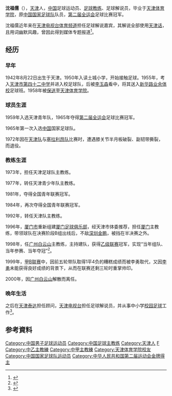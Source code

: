 {{Prose|time=2020-07-09T11:39:25+00:00}}
{{Infobox person
| honorific_prefix = 
| name = 沈福儒
| honorific_suffix = 
| image = 
| image_size = 
| alt = 
| caption = 
| native_name = 
| native_name_lang = 
| pronunciation = 
| romaji = 
| english_name = 
| zi = 
| hao = 
| real_name = 
| gender = 男
| birth_name = 
| birth_date = 1942年8月22日
| birth_place = [[天津市|天津市]]
| baptised = 
| disappeared_date = 
| disappeared_place = 
| disappeared_status = 
| death_date = 
| death_place = 
| death_cause = 
| body_discovered = 
| resting_place = 
| resting_place_coordinates = 
| monuments = 
| residence = [[天津|天津]]
| nationality = {{PRC}}
| other_names = 
| ethnicity = [[汉族|汉族]]
| citizenship = 
| permanent_residency = 
| education = [[本科|本科]]
| alma_mater = [[天津体育学院|天津体育学院]]
| years_active = 1959-2000
| era = 
| employer = 
| organization = 
| agent = 
| known_for = 
| research = [[足球|足球]]
| notable_works = 
| style = 
| home_town = 
| ancestor = 
| salary = 
| net_worth = 
| height = 
| height_m = 
| height_cm = 
| height_ft = 
| height_in = 
| weight = 
| weight_kg = 
| weight_lb = 
| weight_st = 
| television = 
| title = 
| term = 
| predecessor = 
| successor = 
| party = 
| movement = 
| opponents = 
| boards = 
| religion = 
| denomination = 
| criminal_charge = 
| criminal_penalty = 
| criminal_status = 
| spouse(s) = 
| partner(s) = 
| children = 
| parents = 
| relatives = 
| family = 
| callsign = 
| awards = 
| honours = [[中华人民共和国第二届全国运动会|第二届全运会]]冠军（球员）<br/>[[1981年全国青年联赛|1981年全国青年联赛]]冠军（主教练）<br/>[[1984年全国青年联赛|1984年全国青年联赛]]冠军（主教练）<br/>[[1998年中国足球乙级联赛|1998年中国足球乙级联赛]]冠军（主教练）
| website = 
| module = 
| module2 = 
| module3 = 
| module4 = 
| module5 = 
| module6 = 
| signature = 
| signature_size = 
| signature_alt = 
| footnotes = 
| influences = 
| influenced = 
| width = 
| Img_size = 
| image_upright = 
| image_caption = 
| English_name = 
| 受洗 = 
| 死因 = 
| 遗体发现地 = 
| 遺體發現地 = 
| 墓地 = 
| 墓地坐标 = 
| 墓地坐標 = 
| 墓地座標 = 
| languages = 
| 教育程度 = 
| educate = 
| job2 = 
| past = 
| work = 
| award = 
| works = 
| credits = 
| label_name = 
| nocat_wdimage = 
| job = [[足球运动员|足球运动员]]<br/>[[足球教练|足球教练]]<br/>足球解说<br/>足球顾问
}}
'''沈福儒'''（{{bd|1942年|8月22日}}），[[天津|天津]]人，[[中华人民共和国|中国]]足球运动员、[[足球教练|足球教练]]、足球解说员，毕业于[[天津体育学院|天津体育学院]]，原[[中国国家足球队|中国国家足球队]]队员，[[中华人民共和国第二届全国运动会|第二届全运会]]足球比赛冠军。

沈福儒近年来在[[天津广播电视台|天津电视台体育频道]]担任足球解说嘉宾，其解说全部使用[[天津话|天津话]]，且用词幽默风趣，曾因此得到媒体专题报道<ref>{{cite web |author1=狼居胥 |title=津门元老解说泰达笑爆！天津话批李玮锋调侃杜震宇 |url=http://sports.sina.com.cn/j/2014-05-12/13497161514.shtml |website=新浪体育 |accessdate=2020-08-22 |date=2014-05-12 |archive-date=2017-10-12 |archive-url=https://web.archive.org/web/20171012154335/http://sports.sina.com.cn/j/2014-05-12/13497161514.shtml |dead-url=no }}</ref>。

== 经历 ==
=== 早年 ===
1942年8月22日出生于天津。1950年入读土城小学，开始接触足球。1955年，考入[[天津市第四十二中学|天津市第四十二中学]]并进入校足球队，后被[[李玉森|李玉森]]看中，将其送入[[新华路业余体校|新华路业余体校]]足球班。1958年被[[保送生|保送]]至[[天津体育学院|天津体育学院]]。
=== 球员生涯 ===
1959年入选天津青年队，1965年夺得[[中华人民共和国第二届全国运动会|第二届全运会]]足球比赛冠军。

1965年第一次入选[[中华人民共和国|中国]]国家足球队。

1972年因在[[天津足球队|天津队]]与[[塞拉利昂国家足球队|塞拉利昂队]]比赛时，遭遇膝关节半月板破裂、副韧带撕裂，而退役。
=== 教练生涯 ===
1973年，担任天津足球队主教练。

1977年，转任天津青少年队主教练。

1981年，夺得全国青年联赛冠军。

1984年，再次夺得全国青年联赛冠军。

1992年，转任天津队主教练。

1996年，[[厦门市|厦门市]]重新组建[[厦门足球俱乐部|厦门足球俱乐部]]，经天津市体委推荐，担任[[厦门足球俱乐部|厦门]]主教练，带领球队在决赛阶段B组出线后，不敌[[深圳金鹏足球俱乐部|深圳金鹏]]，被挡在半决赛之外。

1998年，任[[广州白云山足球俱乐部|广州白云山]]主教练，主持建队，获得[[中乙|乙级联赛]]冠军，实现“当年组队、当年参赛、当年夺冠”<ref>{{Cite web |url=http://sports.sina.com.cn/9811/110951.html |title=广州白云山坚拒“钱串子” |accessdate=2020-07-07 |archive-date=2019-08-20 |archive-url=https://web.archive.org/web/20190820134717/http://sports.sina.com.cn/9811/110951.html |dead-url=no }}</ref>。

1999年，[[甲B联赛|甲B联赛]]中，因前五轮带队取得1平4负的糟糕成绩而被李勇取代，又因[[李勇_(足球运动员)|李勇]]未能获得良好成绩的背景下，从而在联赛还剩三轮时重掌帅印。

2000年，因[[广州白云山足球俱乐部|广州白云山]]解散而离任。

=== 晚年生活 ===
之后在[[天津泰达|天津泰达]]担任顾问，[[天津电视台|天津电视台]]担任足球解说员，并从事中小学[[校园足球|校园足球]]工作<ref>{{cite web |author1=陈彩洁 |title=《体坛名宿——沈福儒的足球人生》 |url=http://www.meihua-sports.com/index.php?s=/Mobile/Show/index/cid/3/id/50.html |website=梅花体育 |accessdate=2020-09-12 |archive-date=2020-07-07 |archive-url=https://web.archive.org/web/20200707214749/http://www.meihua-sports.com/index.php?s=%2FMobile%2FShow%2Findex%2Fcid%2F3%2Fid%2F50.html |dead-url=no }}</ref>。

== 参考資料 ==
{{reflist}}
{{Authority control}}
{{DEFAULTSORT:Shen沈}}
[[Category:中国男子足球运动员|Category:中国男子足球运动员]]
[[Category:中国足球主教练|Category:中国足球主教练]]
[[Category:天津人|Category:天津人]]
[[Category:沈姓|F]]
[[Category:中乙主教練|Category:中乙主教練]]
[[Category:中甲主教練|Category:中甲主教練]]
[[Category:天津体育学院校友|Category:天津体育学院校友]]
[[Category:中国国家足球队运动员|Category:中国国家足球队运动员]]
[[Category:中华人民共和国第二届运动会金牌得主|Category:中华人民共和国第二届运动会金牌得主]]
